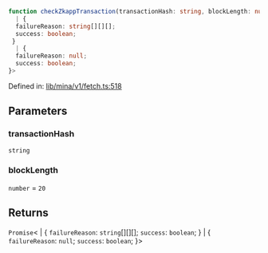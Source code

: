 ```ts
function checkZkappTransaction(transactionHash: string, blockLength: number): Promise<
  | {
  failureReason: string[][][];
  success: boolean;
 }
  | {
  failureReason: null;
  success: boolean;
}>
```

Defined in: [lib/mina/v1/fetch.ts:518](https://github.com/o1-labs/o1js/blob/46b9772d07785397c4bd76a102bc9f6730d321bb/src/lib/mina/v1/fetch.ts#L518)

## Parameters

### transactionHash

`string`

### blockLength

`number` = `20`

## Returns

`Promise`\<
  \| \{
  `failureReason`: `string`[][][];
  `success`: `boolean`;
 \}
  \| \{
  `failureReason`: `null`;
  `success`: `boolean`;
 \}\>
